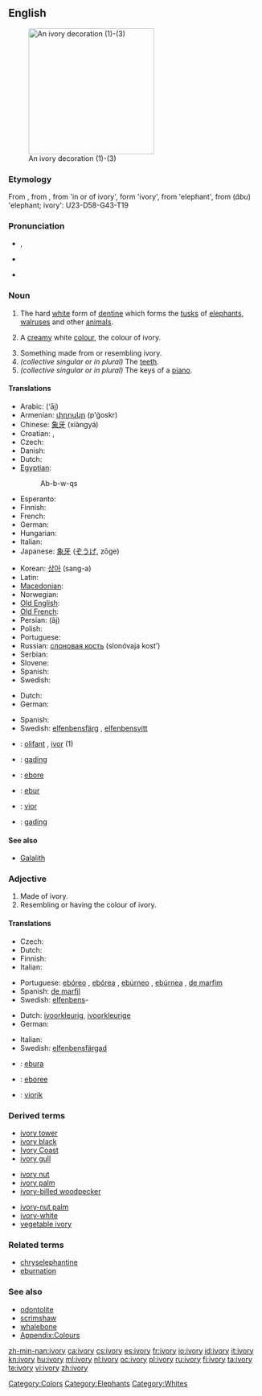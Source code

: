 {{wikipedia}}
==English==
[[Image:Ivory_decoration.jpg|thumb|right|250px|An ivory decoration (1)-(3)]]

===Etymology===
From {{etyl|xno}} {{term|ivorie|lang=xno}}, from {{etyl|ONF.}} {{term|ivurie|lang=fro}}, from {{etyl|la}} {{term|eboreus}} 'in or of ivory', form {{term|ebur}} 'ivory', from {{etyl|cop}} {{rfscript|Coptic}} {{term||tr=ebu|sc=Copt|lang=cop}} 'elephant', from {{etyl|egy}} {{term|ȝbw|alt=bw|sc=Egyp}} (''âbu'') 'elephant; ivory': <hiero>U23-D58-G43-T19</hiero>

===Pronunciation===
* {{IPA|/ˈaɪvəri/}}, {{SAMPA|/"aIv(@)ri/}}
* {{audio|En-us-ivory.ogg|Audio (US)}}

* {{hyphenation|i|vo|ry}}

===Noun===
{{en-noun|ivor|ies|-}}

# {{uncountable}} The hard [[white]] form of [[dentine]] which forms the [[tusk]]s of [[elephant]]s, [[walrus]]es and other [[animal]]s.
# A [[cream]]y white [[color|colour]], the colour of ivory.
#: {{color panel|FFFFF0}}
# Something made from or resembling ivory.
# ''(collective singular or in plural)'' The [[teeth]].
# ''(collective singular or in plural)'' The keys of a [[piano]].

====Translations====
{{trans-top|material}}
* Arabic: {{Arab|[[عاج]]}} (‘āj) {{m}}
* Armenian: [[փղոսկր]] (p'ġoskr)
* Chinese: [[象牙]] (xiàngyá)
* Croatian: {{t-|hr|slonovača|f|alt=slònovača}}, {{t-|hr|bjelokost|f|alt=bjȅlokōst}}
* Czech: {{t+|cs|slonovina|f}}
* Danish: {{t+|da|elfenben|n}}
* Dutch: {{t+|nl|ivoor|n}}
* [[Egyptian]]: {{tø|egy|ȝbw|alt=bw|sc=Egyp}}
*: <hiero>Ab-b-w-qs</hiero>
* Esperanto: {{t-|eo|eburo|xs=Esperanto}}
* Finnish: {{t+|fi|norsunluu}}
* French: {{t+|fr|ivoire|m}}
* German: {{t+|de|Elfenbein|n}}
* Hungarian: {{t|hu|elefántcsont}}
* Italian: {{t+|it|avorio|m}}
* Japanese: [[象牙]] ([[ぞうげ]], zōge)
{{trans-mid}}
* Korean: [[상아]] (sang-a)
* Latin: {{t+|la|ebur|n}}
* [[Macedonian]]: {{t|mk|слонова коска|f|tr=slónova kóska}}
* Norwegian: {{t-|no|elfenben}}
* [[Old English]]: {{t-|ang|elpendban|n|alt=elpendbān|xs=Old English}}
* [[Old French]]: {{tø|fro|olifan|m}}
* Persian: {{fa-Arab|[[عاج]]}} (âj)
* Polish: {{t+|pl|kość słoniowa|f}}
* Portuguese: {{t+|pt|marfim|m}}
* Russian: [[слоновая кость]] (slonóvaja kost’) {{f}}
* Serbian: {{t-|sr|slonovača|f}}
* Slovene: {{t+|sl|slonovina|f}}
* Spanish: {{t+|es|marfil|m}}
* Swedish: {{t+|sv|elfenben|n}}
{{trans-bottom}}

{{trans-top|colour}}
* Dutch: {{t+|nl|ivoorkleur|f}}
* German: {{t+|de|Elfenbein|n}}
{{trans-mid}}
* Spanish: {{t+|es|ebúrneo}}
* Swedish: [[elfenbensfärg]] {{c}}, [[elfenbensvitt]] {{n}}
{{trans-bottom}}

{{checktrans}}
<!--Remove this section once all of the translations below have been moved into the tables above.-->
* {{ttbc|Breton}}: [[olifant]] {{m}}, [[ivor]] {{m}} (1)
* {{ttbc|Indonesian}}: [[gading]]
* {{ttbc|Interlingua}}: [[ebore]]
* {{ttbc|Latin}}: [[ebur]]
* {{ttbc|Volapük}}: [[vior]]
* {{ttbc|Malay}}: [[gading]]

====See also====
* [[Galalith]]

===Adjective===
{{en-adj|-}}

# Made of ivory.
# Resembling or having the colour of ivory.

====Translations====
{{trans-top|made of ivory}}
* Czech: {{t-|cs|slonovinový|m}}
* Dutch: {{t-|nl|ivoren}}
* Finnish: {{t+|fi|norsunluinen}}
* Italian: {{t+|it|eburneo}}
{{trans-mid}}
* Portuguese: [[ebóreo]] {{m}}, [[ebórea]] {{f}}, [[ebúrneo]] {{m}}, [[ebúrnea]] {{f}}, [[de marfim]]
* Spanish: [[de marfil]]
* Swedish: [[elfenben]]s-
{{trans-bottom}}

{{trans-top|having colour of ivory}}
* Dutch: [[ivoorkleurig]], [[ivoorkleurige]]
* German: {{t+|de|elfenbeinfarben}}
{{trans-mid}}
* Italian: {{t+|it|eburneo}}
* Swedish: [[elfenbensfärgad]]
{{trans-bottom}}

{{checktrans}}
<!--Remove this section once all of the translations below have been moved into the tables above.-->
* {{ttbc|Esperanto}}: [[ebura]]
* {{ttbc|Interlingua}}: [[eboree]]
* {{ttbc|Volapük}}: [[viorik]]

===Derived terms===
{{top3}}
* [[ivory tower]]
* [[ivory black]]
* [[Ivory Coast]]
* [[ivory gull]]
{{mid3}}
* [[ivory nut]]
* [[ivory palm]]
* [[ivory-billed woodpecker]]
{{mid3}}
* [[ivory-nut palm]]
* [[ivory-white]]
* [[vegetable ivory]]
{{bottom}}

===Related terms===
* [[chryselephantine]]
* [[eburnation]]

===See also===
* [[odontolite]]
* [[scrimshaw]]
* [[whalebone]]
* [[Appendix:Colours]]

[[Category:Colors]]
[[Category:Elephants]]
[[Category:Whites]]

[[zh-min-nan:ivory]]
[[ca:ivory]]
[[cs:ivory]]
[[es:ivory]]
[[fr:ivory]]
[[io:ivory]]
[[id:ivory]]
[[it:ivory]]
[[kn:ivory]]
[[hu:ivory]]
[[ml:ivory]]
[[nl:ivory]]
[[oc:ivory]]
[[pl:ivory]]
[[ru:ivory]]
[[fi:ivory]]
[[ta:ivory]]
[[te:ivory]]
[[vi:ivory]]
[[zh:ivory]]